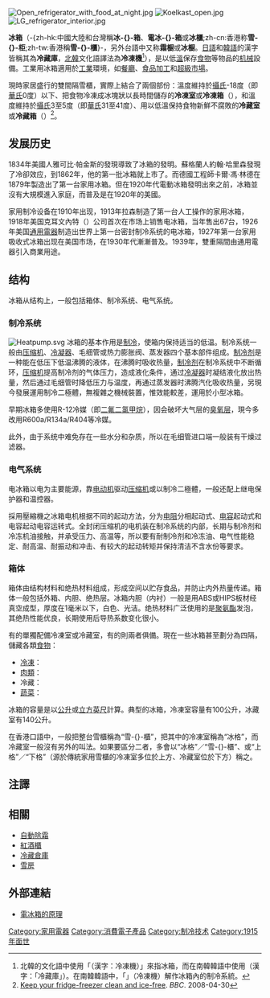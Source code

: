 {{noteTA
|1=zh-cn:冰箱; zh-hk:雪櫃; zh-tw:冰箱;
|2=zh-cn:朝鲜;zh-hk:北韓;zh-tw:北韓;
|3=zh-cn:韩国;zh-hk:南韓;zh-tw:南韓;
}}

{{expand|time=2015-04-04T09:05:38+00:00}}
[[File:Open_refrigerator_with_food_at_night.jpg|thumb]]
[[File:Koelkast_open.jpg|thumb]]
[[File:LG_refrigerator_interior.jpg|thumb]]
 
'''冰箱'''（-{zh-hk:中國大陸和台灣稱'''冰-{}-箱'''、'''電冰-{}-箱'''或'''冰櫃''';zh-cn:香港称'''雪-{}-柜''';zh-tw:香港稱'''雪-{}-櫃'''}-，另外台語中又称'''霜橱'''或'''冰橱'''。[[日語|日語]]和[[韓語|韓語]]的漢字皆稱其為'''冷藏庫'''，[[北韓|北韓]]文化語譯法為'''冷凍機'''<ref>北韓的文化語中使用「{{lang|ko|'''랭동기'''}}（漢字：冷凍機）」來指冰箱，而在南韓韓語中使用{{lang|ko|냉장고}}（漢字：「冷藏庫」）。在南韓韓語中，「{{lang|ko|냉동기}}」（冷凍機）解作冰箱內的制冷系統。</ref>），是以低[[溫度|溫]]保存[[食物|食物]]等物品的[[机械|机械]]設備。工業用冰箱適用於[[工業|工業]]環境，如[[餐馆|餐廳]]、[[食品加工|食品加工]]和[[超級市場|超級市場]]。

現時家居盛行的雙間隔雪櫃，實際上結合了兩個部份：溫度維持於[[攝氏|攝氏]]-18度（即[[華氏|華氏]]0度）以下、把食物冷凍成冰塊狀以長時間儲存的'''冷凍室'''或'''冷凍箱'''（{{lang|en|freezer}}），和溫度維持於[[攝氏|攝氏]]3至5度（即[[華氏|華氏]]31至41度）、用以低溫保持食物新鮮不腐敗的'''冷藏室'''或'''冷藏箱'''（{{lang|en|refrigerator}}）<ref>[https://web.archive.org/web/20090213114520/http://www.bbc.co.uk/bloom/actions/fridgefreezertips.shtml Keep your fridge-freezer clean and ice-free]. ''BBC''. 2008-04-30</ref>。

== 发展历史 ==
1834年美國人雅可比·帕金斯的發現導致了冰箱的發明。蘇格蘭人約翰·哈里森發現了冷卻效应，到1862年，他的第一批冰箱就上市了。而德國工程師卡爾·馮·林德在1879年製造出了第一台家用冰箱。但在1920年代電動冰箱發明出來之前，冰箱並沒有大規模進入家庭，而普及是在1920年的美國。

家用制冷设备在1910年出现，1913年拉森制造了第一台人工操作的家用冰箱，1918年美国克耳文內特（{{lang|en|Kelvinator}}）公司首次在市场上销售电冰箱，当年售出67台，1926年美国[[通用電器|通用電器]]制造出世界上第一台密封制冷系统的电冰箱，1927年第一台家用吸收式冰箱出现在美国市场，在1930年代漸漸普及。1939年，雙重隔間由通用電器引入商業用途。

== 结构 ==
冰箱从结构上，一般包括箱体、制冷系统、电气系统。

=== 制冷系统 ===
[[File:Heatpump.svg|thumb]]
冰箱的基本作用是[[制冷|制冷]]，使箱内保持适当的低温。制冷系统一般由[[压缩机|压缩机]]、[[冷凝器|冷凝器]]、毛细管或热力膨胀阀、蒸发器四个基本部件组成。[[制冷剂|制冷剂]]是一种能在低压下低温沸腾的液体，在沸腾时吸收热量，[[制冷剂|制冷剂]]在制冷系统中不断循环，[[压缩机|压缩机]]提高制冷剂的气体压力，造成液化条件，通过[[冷凝器|冷凝器]]时凝结液化放出热量，然后通过毛细管时降低压力与温度，再通过蒸发器时沸腾汽化吸收热量，另現今發展運用制冷二極體，無複雜之機械裝置，惟效能較差，運用於小型冰箱。

早期冰箱多使用R-12冷媒（即[[二氟二氯甲烷|二氟二氯甲烷]]），因会破坏大气层的[[臭氧层|臭氧层]]，現今多改用R600a/R134a/R404等冷媒。

此外，由于系统中难免存在一些水分和杂质，所以在毛细管进口端一般装有干燥过滤器。

=== 电气系统 ===
电冰箱以电为主要能源，靠[[电动机|电动机]]驱动[[压缩机|压缩机]]或以制冷二極體，一般还配上继电保护器和温控器。

採用壓縮機之冰箱电机根据不同的起动方法，分为[[电阻|电阻]]分相起动式、[[电容|电容]]起动式和电容起动电容运转式。全封闭压缩机的电机装在制冷系统的内部，长期与制冷剂和冷冻机油接触，并承受压力、高温等，所以要有耐制冷剂和冷冻油、电气性能稳定、耐高温、耐振动和冲击、有较大的起动转矩并保持清洁不含水份等要求。

=== 箱体 ===
箱体由结构材料和绝热材料组成，形成空间以贮存食品，并防止内外热量传递。箱体一般包括外箱、内胆、绝热层。冰箱内胆（内衬）一般是用ABS或HIPS板材经真空成型，厚度在1毫米以下，白色、光洁。绝热材料广泛使用的是[[聚氨酯|聚氨酯]]发泡，其绝热性能优良，长期使用后导热系数变化很小。

有的單獨配備冷凍室或冷藏室，有的則兩者俱備。現在一些冰箱甚至劃分為四隔，儲藏各類[[食物|食物]]：
* [[冷凍|冷凍]]：{{convert|-18|°C|°F}}
* [[肉類|肉類]]：{{convert|0|°C|°F}}
* 冷藏：{{convert|4|°C|°F}}
* [[蔬菜|蔬菜]]：{{convert|10|°C|°F}}

冰箱的容量是以[[公升|公升]]或[[立方英尺|立方英尺]]計算。典型的冰箱，冷凍室容量有100公升，冰藏室有140公升。

在香港口語中，一般把整台雪櫃稱為“雪-{}-櫃”，把其中的冷凍室稱為“冰格”，而冷藏室一般沒有另外的叫法。如果要區分二者，多會以“冰格”／“雪-{}-櫃”、或“上格”／“下格”（源於傳統家用雪櫃的冷凍室多位於上方、冷藏室位於下方）稱之。

== 注譯 ==
{{refs}}

== 相關 ==
* [[自動除霜|自動除霜]]
* [[紅酒櫃|紅酒櫃]]
* [[冷藏倉庫|冷藏倉庫]]
* [[雪房|雪房]]

== 外部連結 ==
{{commonscat|Domestic refrigerators}}
* [http://www.phy.cuhk.edu.hk/phyworld/articles/refrigerator/refrigerator.html 電冰箱的原理]{{Wayback|url=http://www.phy.cuhk.edu.hk/phyworld/articles/refrigerator/refrigerator.html |date=20080104194303 }}

{{Authority control}}
[[Category:家用電器|Category:家用電器]]
[[Category:消費電子產品|Category:消費電子產品]]
[[Category:制冷技术|Category:制冷技术]]
[[Category:1915年面世|Category:1915年面世]]